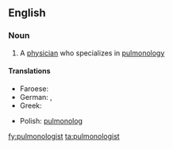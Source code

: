 ==English==

===Noun===
{{en-noun}}

# A [[physician]] who specializes in [[pulmonology]]

====Translations====
{{trans-top|a physician who specializes in pulmonology}}
* Faroese: {{t-|fo|lungalækni|m}}
* German: {{t-|de|Lungenarzt|m}}, {{t+|de|Pneumologe|m}}
* Greek: {{t+|el|πνευμονολόγος|m|tr=pnefmonológos|sc=Grek}}
{{trans-mid}}
* Polish: [[pulmonolog]] {{m|f}}
{{trans-bottom}}

[[fy:pulmonologist]]
[[ta:pulmonologist]]